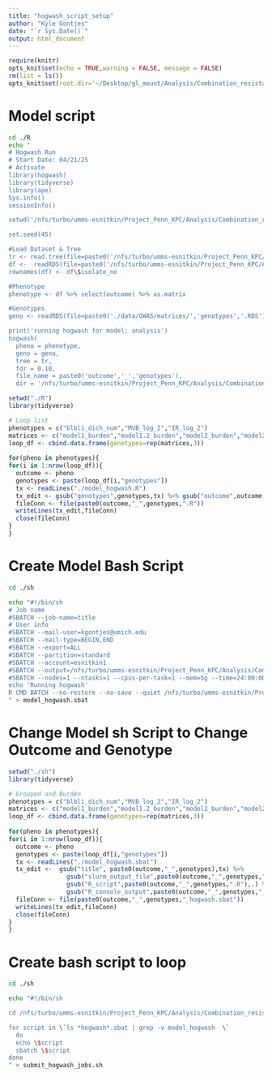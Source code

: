 ```yaml
---
title: "hogwash_script_setup"
author: "Kyle Gontjes"
date: "`r Sys.Date()`"
output: html_document
---
```


```r
require(knitr)
opts_knit$set(echo = TRUE,warning = FALSE, message = FALSE) 
rm(list = ls())
opts_knit$set(root.dir='~/Desktop/gl_mount/Analysis/Combination_resistance/pre-intro-blbli-resistance-ms/scripts/GWAS')
``` 

# Model script
```bash
cd ./R
echo "
# Hogwash Run
# Start Date: 04/21/25
# Activate
library(hogwash)
library(tidyverse)
library(ape)
Sys.info()
sessionInfo()

setwd('/nfs/turbo/umms-esnitkin/Project_Penn_KPC/Analysis/Combination_resistance/pre-intro-blbli-resistance-ms/')

set.seed(45)

#Load Dataset & Tree
tr <- read.tree(file=paste0('/nfs/turbo/umms-esnitkin/Project_Penn_KPC/Analysis/Combination_resistance/pre-intro-blbli-resistance-ms/data/tree/tree.treefile'))
df <-  readRDS(file=paste0('/nfs/turbo/umms-esnitkin/Project_Penn_KPC/Analysis/Combination_resistance/pre-intro-blbli-resistance-ms/data/dataset/df.RDS')) %>% .[match(tr\$tip.label,rownames(.)),] 
rownames(df) <- df\$isolate_no

#Phenotype
phenotype <- df %>% select(outcome) %>% as.matrix

#Genotypes
geno <- readRDS(file=paste0('./data/GWAS/matrices/','genotypes','.RDS')) %>% subset(rownames(.) %in% rownames(df)) %>% .[match(tr\$tip.label,rownames(.)),] %>% as.data.frame %>% select_if(.,colSums(.) > 1 & colSums(.) < nrow(.) - 2) %>% as.matrix

print('running hogwash for model: analysis')
hogwash(
  pheno = phenotype,
  geno = geno,
  tree = tr,
  fdr = 0.10,
  file_name = paste0('outcome','_','genotypes'),
  dir = '/nfs/turbo/umms-esnitkin/Project_Penn_KPC/Analysis/Combination_resistance/pre-intro-blbli-resistance-ms/data/GWAS/results') " > model_hogwash.R
```

```r
setwd("./R")
library(tidyverse)

# Loop list
phenotypes = c("blbli_dich_num","MVB_log_2","IR_log_2")
matrices <- c("model1_burden","model1.2_burden","model2_burden","model2.2_burden","model3_burden","model3.2_burden","kleborate_mat","KPC_containing_cluster_mat","KPC_containing_plasmids_mat") 
loop_df <- cbind.data.frame(genotypes=rep(matrices,3))
           
for(pheno in phenotypes){
for(i in 1:nrow(loop_df)){
  outcome <- pheno
  genotypes <- paste(loop_df[i,"genotypes"])
  tx <- readLines("./model_hogwash.R")
  tx_edit <- gsub("genotypes",genotypes,tx) %>% gsub("outcome",outcome,.)
  fileConn <- file(paste0(outcome,"_",genotypes,".R"))
  writeLines(tx_edit,fileConn)
  close(fileConn)
}
}
```

# Create Model Bash Script
```bash
cd ./sh

echo "#!/bin/sh
# Job name
#SBATCH --job-name=title
# User info
#SBATCH --mail-user=kgontjes@umich.edu
#SBATCH --mail-type=BEGIN,END
#SBATCH --export=ALL
#SBATCH --partition=standard
#SBATCH --account=esnitkin1
#SBATCH --output=/nfs/turbo/umms-esnitkin/Project_Penn_KPC/Analysis/Combination_resistance/pre-intro-blbli-resistance-ms/slurm_out/GWAS/slurm_out/slurm_output_file
#SBATCH --nodes=1 --ntasks=1 --cpus-per-task=1 --mem=5g --time=24:00:00
echo 'Running hogwash'
R CMD BATCH --no-restore --no-save --quiet /nfs/turbo/umms-esnitkin/Project_Penn_KPC/Analysis/Combination_resistance/pre-intro-blbli-resistance-ms/scripts/GWAS/R/R_script  /nfs/turbo/umms-esnitkin/Project_Penn_KPC/Analysis/Combination_resistance/pre-intro-blbli-resistance-ms/slurm_out/GWAS/R_console/R_console_output
" > model_hogwash.sbat
```


# Change Model sh Script to Change Outcome and Genotype
```r
setwd("./sh")
library(tidyverse)

# Grouped and Burden
phenotypes = c("blbli_dich_num","MVB_log_2","IR_log_2")
matrices <- c("model1_burden","model1.2_burden","model2_burden","model2.2_burden","model3_burden","model3.2_burden","kleborate_mat","KPC_containing_cluster_mat","KPC_containing_plasmids_mat")
loop_df <- cbind.data.frame(genotypes=rep(matrices,3))
         
for(pheno in phenotypes){
for(i in 1:nrow(loop_df)){
  outcome <- pheno 
  genotypes <- paste(loop_df[i,"genotypes"])
  tx <- readLines("./model_hogwash.sbat")
  tx_edit <-  gsub("title", paste0(outcome,"_",genotypes),tx) %>% 
                gsub("slurm_output_file",paste0(outcome,"_",genotypes,"_slurm.out"),.) %>%
                gsub("R_script",paste0(outcome,"_",genotypes,".R"),.) %>% 
                gsub("R_console_output",paste0(outcome,"_",genotypes,"_R_console.out"),.)
  fileConn <- file(paste0(outcome,"_",genotypes,"_hogwash.sbat"))
  writeLines(tx_edit,fileConn)
  close(fileConn)
}
} 
```

# Create bash script to loop
```bash
cd ./sh

echo "#!/bin/sh

cd /nfs/turbo/umms-esnitkin/Project_Penn_KPC/Analysis/Combination_resistance/pre-intro-blbli-resistance-ms/scripts/GWAS/sh

for script in \`ls *hogwash*.sbat | grep -v model_hogwash  \`
  do
  echo \$script
  sbatch \$script
done
" > submit_hogwash_jobs.sh 
```
